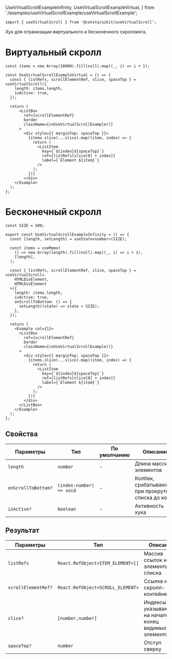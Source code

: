   UseVirtualScrollExampleInfinity,
  UseVirtualScrollExampleVirtual,
} from './examples/useVirtualScrollExample/useVirtualScrollExample';

```tsx
import { useVirtualScroll } from '@consta/uikit/useVirtualScroll';
```

Хук для огранизации виртуального и бесконечного скроллинга.

# Виртуальный скролл

```tsx
const items = new Array(10000).fill(null).map((_, i) => i + 1);

const UseVirtualScrollExampleVirtual = () => {
  const { listRefs, scrollElementRef, slice, spaceTop } = useVirtualScroll({
    length: items.length,
    isActive: true,
  });

  return (
      <ListBox
        ref={scrollElementRef}
        border
        className={cnUseVirtualScrollExample()}
      >
        <div style={{ marginTop: spaceTop }}>
          {items.slice(...slice).map((item, index) => {
            return (
              <ListItem
                key={`${index}${spaceTop}`}
                ref={listRefs[slice[0] + index]}
                label={`Element ${item}`}
              />
            );
          })}
        </div>
    </Example>
  );
};
```

<UseVirtualScrollExampleVirtual />

# Бесконечный скролл

```tsx
const SIZE = 500;

export const UseVirtualScrollExampleInfinity = () => {
  const [length, setLength] = useState<number>(SIZE);

  const items = useMemo(
    () => new Array(length).fill(null).map((_, i) => i + 1),
    [length],
  );

  const { listRefs, scrollElementRef, slice, spaceTop } = useVirtualScroll<
    HTMLDivElement,
    HTMLDivElement
  >({
    length: items.length,
    isActive: true,
    onScrollToBottom: () => {
      setLength((state) => state + SIZE);
    },
  });

  return (
    <Example col={1}>
      <ListBox
        ref={scrollElementRef}
        border
        className={cnUseVirtualScrollExample()}
      >
        <div style={{ marginTop: spaceTop }}>
          {items.slice(...slice).map((item, index) => {
            return (
              <ListItem
                key={`${index}${spaceTop}`}
                ref={listRefs[slice[0] + index]}
                label={`Element ${item}`}
              />
            );
          })}
        </div>
      </ListBox>
    </Example>
  );
};
```

<UseVirtualScrollExampleInfinity />

## Свойства

| Параметры           | Тип                      | По умолчанию | Описание                                            |
| ------------------- | ------------------------ | ------------ | --------------------------------------------------- |
| `length`            | `number`                 | -            | Длина массива элементов                             |
| `onScrollToBottom?` | `(index:number) => void` | -            | Колбек, срабатывающий при прокрутке списка до конца |
| `isActive?`         | `boolean`                | -            | Активность хука                                     |

## Результат

| Параметры           | Тип                               | Описание                                                |
| ------------------- | --------------------------------- | ------------------------------------------------------- |
| `listRefs`          | `React.RefObject<ITEM_ELEMENT>[]` | Массив ссылок на элементы списка                        |
| `scrollElementRef?` | `React.RefObject<SCROLL_ELEMENT>` | Ссылка на скролл-контейнер                              |
| `slice?`            | `[number,number]`                 | Индексы указывающие на начало и конец видимых элементов |
| `spaceTop?`         | `number`                          | Отступ сверху                                           |

